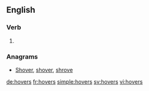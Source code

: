 ==English==

===Verb===
{{head|en}}

# {{en-third-person singular of|hover}}

===Anagrams===
* [[Shover#English|Shover]], [[shover#English|shover]], [[shrove#English|shrove]]

[[de:hovers]]
[[fr:hovers]]
[[simple:hovers]]
[[sv:hovers]]
[[vi:hovers]]